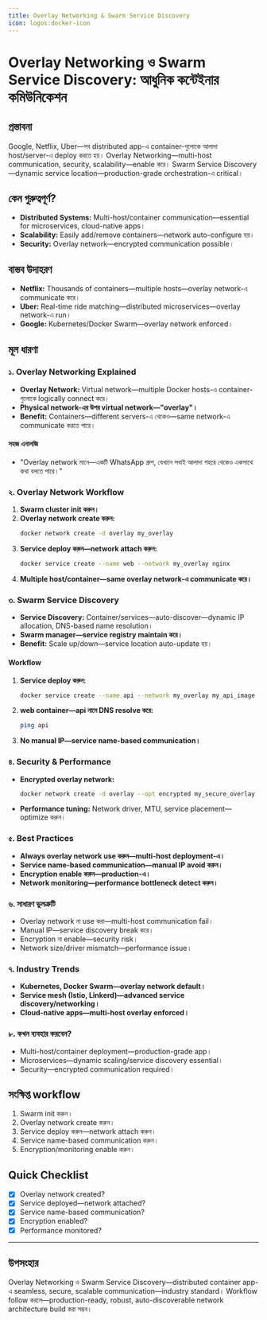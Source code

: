 ```yaml
---
title: Overlay Networking & Swarm Service Discovery
icon: logos:docker-icon
---
```


# Overlay Networking ও Swarm Service Discovery: আধুনিক কন্টেইনার কমিউনিকেশন

## প্রস্তাবনা

Google, Netflix, Uber—সব distributed app-এ container-গুলোকে আলাদা host/server-এ deploy করতে হয়। Overlay Networking—multi-host communication, security, scalability—enable করে। Swarm Service Discovery—dynamic service location—production-grade orchestration-এ critical।

## কেন গুরুত্বপূর্ণ?

- **Distributed Systems:** Multi-host/container communication—essential for microservices, cloud-native apps।
- **Scalability:** Easily add/remove containers—network auto-configure হয়।
- **Security:** Overlay network—encrypted communication possible।

## বাস্তব উদাহরণ

- **Netflix:** Thousands of containers—multiple hosts—overlay network-এ communicate করে।
- **Uber:** Real-time ride matching—distributed microservices—overlay network-এ run।
- **Google:** Kubernetes/Docker Swarm—overlay network enforced।

## মূল ধারণা

### ১. Overlay Networking Explained

- **Overlay Network:** Virtual network—multiple Docker hosts-এ container-গুলোকে logically connect করে।
- **Physical network-এর উপর virtual network—"overlay"।**
- **Benefit:** Containers—different servers-এ থেকেও—same network-এ communicate করতে পারে।

#### সহজ এনালজি

- "Overlay network মানে—একটি WhatsApp গ্রুপ, যেখানে সবাই আলাদা শহরে থেকেও একসাথে কথা বলতে পারে।"

### ২. Overlay Network Workflow

1. **Swarm cluster init করুন।**
2. **Overlay network create করুন:**
   ```bash
   docker network create -d overlay my_overlay
   ```
3. **Service deploy করুন—network attach করুন:**
   ```bash
   docker service create --name web --network my_overlay nginx
   ```
4. **Multiple host/container—same overlay network-এ communicate করে।**

### ৩. Swarm Service Discovery

- **Service Discovery:** Container/services—auto-discover—dynamic IP allocation, DNS-based name resolution।
- **Swarm manager—service registry maintain করে।**
- **Benefit:** Scale up/down—service location auto-update হয়।

#### Workflow

1. **Service deploy করুন:**
   ```bash
   docker service create --name api --network my_overlay my_api_image
   ```
2. **web container—api নামে DNS resolve করে:**
   ```bash
   ping api
   ```
3. **No manual IP—service name-based communication।**

### ৪. Security & Performance

- **Encrypted overlay network:**
   ```bash
   docker network create -d overlay --opt encrypted my_secure_overlay
   ```
- **Performance tuning:** Network driver, MTU, service placement—optimize করুন।

### ৫. Best Practices

- **Always overlay network use করুন—multi-host deployment-এ।**
- **Service name-based communication—manual IP avoid করুন।**
- **Encryption enable করুন—production-এ।**
- **Network monitoring—performance bottleneck detect করুন।**

### ৬. সাধারণ ভুলত্রুটি

- Overlay network না use করা—multi-host communication fail।
- Manual IP—service discovery break করে।
- Encryption না enable—security risk।
- Network size/driver mismatch—performance issue।

### ৭. Industry Trends

- **Kubernetes, Docker Swarm—overlay network default।**
- **Service mesh (Istio, Linkerd)—advanced service discovery/networking।**
- **Cloud-native apps—multi-host overlay enforced।**

### ৮. কখন ব্যবহার করবেন?

- Multi-host/container deployment—production-grade app।
- Microservices—dynamic scaling/service discovery essential।
- Security—encrypted communication required।

## সংক্ষিপ্ত workflow

1. Swarm init করুন।
2. Overlay network create করুন।
3. Service deploy করুন—network attach করুন।
4. Service name-based communication করুন।
5. Encryption/monitoring enable করুন।

## Quick Checklist

- [x] Overlay network created?
- [x] Service deployed—network attached?
- [x] Service name-based communication?
- [x] Encryption enabled?
- [x] Performance monitored?

---

## উপসংহার

Overlay Networking ও Swarm Service Discovery—distributed container app-এ seamless, secure, scalable communication—industry standard। Workflow follow করলে—production-ready, robust, auto-discoverable network architecture build করা সম্ভব।

